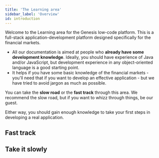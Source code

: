 ```yaml
---
title: 'The Learning area'
sidebar_label: 'Overview'
id: introduction
---
```


Welcome to the Learning area for the Genesis low-code platform. This is a full-stack application-development platform designed specifically for the financial markets.

- All our documentation is aimed at people who **already have some development knowledge**. Ideally, you should have experience of Java and/or JavaScript, but development experience in any object-oriented language is a good starting point.
- It helps if you have some basic knowledge of the financial markets - you'll need that if you want to develop an effective application - but we have tried to avoid jargon as much as possible.

You can take the **slow road** or the **fast track** through this area. We recommend the slow road, but if you want to whizz through things, be our guest.  

Either way, you should gain enough knowledge to take your first steps in developing a real application. 

## Fast track

<Grid container>
    <Grid item xs={12} md={4} sx={{padding: '1%'}}>
        <QuickCard heading="Simple introduction" link="../getting-started/learn-the-basics/simple-introduction/" text="This introduces you to some terminology and the basic architecture.">
        </QuickCard>
    </Grid>
    <Grid item xs={12} md={4} sx={{padding: '1%'}}>
        <QuickCard heading="Prerequisites" link="../getting-started/quick-start/hardware-and-software/" text="Check out our prerequisites and get the software you need onto your machine.">
        </QuickCard>
    </Grid>
    <Grid item xs={12} md={4} sx={{padding: '1%'}}>
        <QuickCard heading="Get started" link="../getting-started/quick-start/" text="Get started straight away. Build the simplest of applications in just a few careful steps.">
        </QuickCard>
    </Grid>
</Grid>

## Take it slowly

<Grid container>
    <Grid item xs={12} md={6} sx={{padding: '1%'}}>
        <QuickCard heading="Simple introduction" link="../getting-started/learn-the-basics/simple-introduction/" text="If you want to go more slowly, start right at the beginning and look at the sort of applications that have already been built on the Genesis low-code platform.">
        </QuickCard>
    </Grid>
    <Grid item xs={12} md={6} sx={{padding: '1%'}}>
        <QuickCard heading="Data model" link="../getting-started/learn-the-basics/data-model/inside-a-tables-dictionary/" text="From there, just progress through each section so that you build up knowledge of the data model and all the key parts on the platform. There's nothing difficult in these sections.">
        </QuickCard>
    </Grid>
    <Grid item xs={12} md={6} sx={{padding: '1%'}}>
        <QuickCard heading="Prerequisites" link="../getting-started/quick-start/hardware-and-software/" text="After you have been through all those, you'll be ready to check the prerequisites for getting started.">
        </QuickCard>
    </Grid>
    <Grid item xs={12} md={6} sx={{padding: '1%'}}>
        <QuickCard heading="Start building a simple application" link="../getting-started/quick-start/" text="Once you've completed each of those, you'll be ready to start building a simple application.">
        </QuickCard>
    </Grid>
</Grid>



